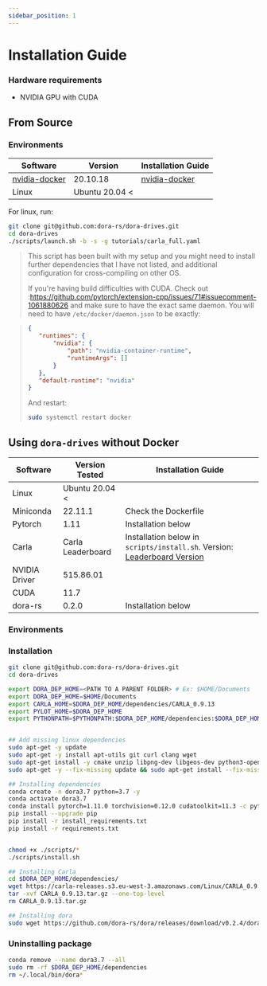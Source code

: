 ```yaml
---
sidebar_position: 1
---
```



# Installation Guide

### Hardware requirements

- NVIDIA GPU with CUDA

## From Source

### Environments

|Software|Version|Installation Guide|
|--------|-------|------------------|
|[nvidia-docker](https://docs.nvidia.com/datacenter/cloud-native/container-toolkit/install-guide.html)|20.10.18|[nvidia-docker](https://docs.nvidia.com/datacenter/cloud-native/container-toolkit/install-guide.html)|
|Linux|Ubuntu 20.04 <||

For linux, run:
```bash
git clone git@github.com:dora-rs/dora-drives.git
cd dora-drives
./scripts/launch.sh -b -s -g tutorials/carla_full.yaml
```

> This script has been built with my setup and you might need to install further dependencies that I have not listed, and additional configuration for cross-compiling on other OS.
> 
> If you're having build difficulties with CUDA. Check out :https://github.com/pytorch/extension-cpp/issues/71#issuecomment-1061880626 and make sure to have the exact same daemon.
You will need to have `/etc/docker/daemon.json` to be exactly:

>```json
>{
>    "runtimes": {
>        "nvidia": {
>            "path": "nvidia-container-runtime",
>            "runtimeArgs": []
>        }
>    },
>    "default-runtime": "nvidia"
>}
>```
>
>And restart:
>
>```bash
>sudo systemctl restart docker
>```

## Using `dora-drives` without Docker

|Software|Version Tested|Installation Guide|
|--------|-------|------------------|
|Linux|Ubuntu 20.04 <||
|Miniconda|22.11.1|Check the Dockerfile|
|Pytorch|1.11|Installation below|
|Carla|Carla Leaderboard|Installation below in `scripts/install.sh`. Version: [Leaderboard Version](https://carla-releases.s3.eu-west-3.amazonaws.com/Linux/Leaderboard/CARLA_Leaderboard_20.tar.gz)|
|NVIDIA Driver|515.86.01||
|CUDA|11.7||
|dora-rs|0.2.0|Installation below|


### Environments

### Installation

```bash
git clone git@github.com:dora-rs/dora-drives.git
cd dora-drives

export DORA_DEP_HOME=<PATH TO A PARENT FOLDER> # Ex: $HOME/Documents
export DORA_DEP_HOME=$HOME/Documents
export CARLA_HOME=$DORA_DEP_HOME/dependencies/CARLA_0.9.13
export PYLOT_HOME=$DORA_DEP_HOME
export PYTHONPATH=$PYTHONPATH:$DORA_DEP_HOME/dependencies:$DORA_DEP_HOME/dependencies/CARLA_0.9.13/PythonAPI/carla:$DORA_DEP_HOME/dependencies/Carsmos/simulate_py37


## Add missing linux dependencies
sudo apt-get -y update 
sudo apt-get -y install apt-utils git curl clang wget
sudo apt-get install -y cmake unzip libpng-dev libgeos-dev python3-opencv libomp-dev
sudo apt-get -y --fix-missing update && sudo apt-get install --fix-missing -y libcudnn8 libqt5core5a libeigen3-dev cmake qtbase5-dev libpng16-16 libtiff5 python3-tk libgeos-dev build-essential libopenblas-dev libssl-dev 

## Installing dependencies
conda create -n dora3.7 python=3.7 -y
conda activate dora3.7
conda install pytorch=1.11.0 torchvision=0.12.0 cudatoolkit=11.3 -c pytorch -y
pip install --upgrade pip
pip install -r install_requirements.txt
pip install -r requirements.txt


chmod +x ./scripts/*
./scripts/install.sh

## Installing Carla
cd $DORA_DEP_HOME/dependencies/
wget https://carla-releases.s3.eu-west-3.amazonaws.com/Linux/CARLA_0.9.13.tar.gz 
tar -xvf CARLA_0.9.13.tar.gz --one-top-level
rm CARLA_0.9.13.tar.gz

## Installing dora
sudo wget https://github.com/dora-rs/dora/releases/download/v0.2.4/dora-v0.2.4-x86_64-Linux.zip && sudo unzip dora-v0.2.4-x86_64-Linux.zip -d /usr/local/bin 
``` 


### Uninstalling package

```bash
conda remove --name dora3.7 --all
sudo rm -rf $DORA_DEP_HOME/dependencies
rm ~/.local/bin/dora*
```
